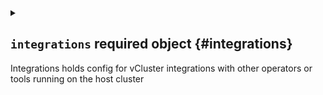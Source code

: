 
<details className="config-field" data-expandable="true">
<summary>

## `integrations` <span className="config-field-required" data-required="false">required</span> <span className="config-field-type">object</span> <span className="config-field-default"></span> <span className="config-field-enum"></span> {#integrations}

Integrations holds config for vCluster integrations with other operators or tools running on the host cluster

</summary>




<details className="config-field" data-expandable="true">
<summary>

### `metricsServer` <span className="config-field-required" data-required="false">required</span> <span className="config-field-type">object</span> <span className="config-field-default"></span> <span className="config-field-enum"></span> {#integrations-metricsServer}

MetricsServer reuses the metrics server from the host cluster within the vCluster.

</summary>




<details className="config-field" data-expandable="false" open>
<summary>

#### `enabled` <span className="config-field-required" data-required="false">required</span> <span className="config-field-type">boolean</span> <span className="config-field-default">false</span> <span className="config-field-enum"></span> {#integrations-metricsServer-enabled}

Enabled signals the metrics server integration should be enabled.

</summary>



</details>



<details className="config-field" data-expandable="true">
<summary>

#### `apiService` <span className="config-field-required" data-required="false">required</span> <span className="config-field-type">object</span> <span className="config-field-default"></span> <span className="config-field-enum"></span> {#integrations-metricsServer-apiService}

APIService holds information about where to find the metrics-server service. Defaults to metrics-server/kube-system.

</summary>




<details className="config-field" data-expandable="true">
<summary>

##### `service` <span className="config-field-required" data-required="false">required</span> <span className="config-field-type">object</span> <span className="config-field-default"></span> <span className="config-field-enum"></span> {#integrations-metricsServer-apiService-service}

Service is a reference to the service for the API server.

</summary>




<details className="config-field" data-expandable="false" open>
<summary>

##### `name` <span className="config-field-required" data-required="false">required</span> <span className="config-field-type">string</span> <span className="config-field-default"></span> <span className="config-field-enum"></span> {#integrations-metricsServer-apiService-service-name}

Name is the name of the host service of the apiservice.

</summary>



</details>



<details className="config-field" data-expandable="false" open>
<summary>

##### `namespace` <span className="config-field-required" data-required="false">required</span> <span className="config-field-type">string</span> <span className="config-field-default"></span> <span className="config-field-enum"></span> {#integrations-metricsServer-apiService-service-namespace}

Namespace is the name of the host service of the apiservice.

</summary>



</details>



<details className="config-field" data-expandable="false" open>
<summary>

##### `port` <span className="config-field-required" data-required="false">required</span> <span className="config-field-type">integer</span> <span className="config-field-default"></span> <span className="config-field-enum"></span> {#integrations-metricsServer-apiService-service-port}

Port is the target port on the host service to connect to.

</summary>



</details>


</details>


</details>



<details className="config-field" data-expandable="false" open>
<summary>

#### `nodes` <span className="config-field-required" data-required="false">required</span> <span className="config-field-type">boolean</span> <span className="config-field-default">true</span> <span className="config-field-enum"></span> {#integrations-metricsServer-nodes}

Nodes defines if metrics-server nodes api should get proxied from host to virtual cluster.

</summary>



</details>



<details className="config-field" data-expandable="false" open>
<summary>

#### `pods` <span className="config-field-required" data-required="false">required</span> <span className="config-field-type">boolean</span> <span className="config-field-default">true</span> <span className="config-field-enum"></span> {#integrations-metricsServer-pods}

Pods defines if metrics-server pods api should get proxied from host to virtual cluster.

</summary>



</details>


</details>



<details className="config-field" data-expandable="true">
<summary>

### `kubeVirt` <span className="config-field-required" data-required="false">required</span> <span className="config-field-type">object</span> <span className="config-field-default"></span> <span className="config-field-enum"></span> {#integrations-kubeVirt}

KubeVirt reuses a host kubevirt and makes certain CRDs from it available inside the vCluster

</summary>




<details className="config-field" data-expandable="false" open>
<summary>

#### `enabled` <span className="config-field-required" data-required="false">required</span> <span className="config-field-type">boolean</span> <span className="config-field-default">false</span> <span className="config-field-enum"></span> {#integrations-kubeVirt-enabled}

Enabled signals if the integration should be enabled

</summary>



</details>



<details className="config-field" data-expandable="true">
<summary>

#### `apiService` <span className="config-field-required" data-required="false">required</span> <span className="config-field-type">object</span> <span className="config-field-default"></span> <span className="config-field-enum"></span> {#integrations-kubeVirt-apiService}

APIService holds information about where to find the virt-api service. Defaults to virt-api/kubevirt.

</summary>




<details className="config-field" data-expandable="true">
<summary>

##### `service` <span className="config-field-required" data-required="false">required</span> <span className="config-field-type">object</span> <span className="config-field-default"></span> <span className="config-field-enum"></span> {#integrations-kubeVirt-apiService-service}

Service is a reference to the service for the API server.

</summary>




<details className="config-field" data-expandable="false" open>
<summary>

##### `name` <span className="config-field-required" data-required="false">required</span> <span className="config-field-type">string</span> <span className="config-field-default"></span> <span className="config-field-enum"></span> {#integrations-kubeVirt-apiService-service-name}

Name is the name of the host service of the apiservice.

</summary>



</details>



<details className="config-field" data-expandable="false" open>
<summary>

##### `namespace` <span className="config-field-required" data-required="false">required</span> <span className="config-field-type">string</span> <span className="config-field-default"></span> <span className="config-field-enum"></span> {#integrations-kubeVirt-apiService-service-namespace}

Namespace is the name of the host service of the apiservice.

</summary>



</details>



<details className="config-field" data-expandable="false" open>
<summary>

##### `port` <span className="config-field-required" data-required="false">required</span> <span className="config-field-type">integer</span> <span className="config-field-default"></span> <span className="config-field-enum"></span> {#integrations-kubeVirt-apiService-service-port}

Port is the target port on the host service to connect to.

</summary>



</details>


</details>


</details>



<details className="config-field" data-expandable="true">
<summary>

#### `webhook` <span className="config-field-required" data-required="false">required</span> <span className="config-field-type">object</span> <span className="config-field-default"></span> <span className="config-field-enum"></span> {#integrations-kubeVirt-webhook}

Webhook holds configuration for enabling the webhook within the vCluster

</summary>




<details className="config-field" data-expandable="false" open>
<summary>

##### `enabled` <span className="config-field-required" data-required="false">required</span> <span className="config-field-type">boolean</span> <span className="config-field-default">true</span> <span className="config-field-enum"></span> {#integrations-kubeVirt-webhook-enabled}

Enabled defines if this option should be enabled.

</summary>



</details>


</details>



<details className="config-field" data-expandable="true">
<summary>

#### `sync` <span className="config-field-required" data-required="false">required</span> <span className="config-field-type">object</span> <span className="config-field-default"></span> <span className="config-field-enum"></span> {#integrations-kubeVirt-sync}

Sync holds configuration on what resources to sync

</summary>




<details className="config-field" data-expandable="true">
<summary>

##### `dataVolumes` <span className="config-field-required" data-required="false">required</span> <span className="config-field-type">object</span> <span className="config-field-default"></span> <span className="config-field-enum"></span> {#integrations-kubeVirt-sync-dataVolumes}

If DataVolumes should get synced

</summary>




<details className="config-field" data-expandable="false" open>
<summary>

##### `enabled` <span className="config-field-required" data-required="false">required</span> <span className="config-field-type">boolean</span> <span className="config-field-default">false</span> <span className="config-field-enum"></span> {#integrations-kubeVirt-sync-dataVolumes-enabled}

Enabled defines if this option should be enabled.

</summary>



</details>


</details>



<details className="config-field" data-expandable="true">
<summary>

##### `virtualMachineInstanceMigrations` <span className="config-field-required" data-required="false">required</span> <span className="config-field-type">object</span> <span className="config-field-default"></span> <span className="config-field-enum"></span> {#integrations-kubeVirt-sync-virtualMachineInstanceMigrations}

If VirtualMachineInstanceMigrations should get synced

</summary>




<details className="config-field" data-expandable="false" open>
<summary>

##### `enabled` <span className="config-field-required" data-required="false">required</span> <span className="config-field-type">boolean</span> <span className="config-field-default">true</span> <span className="config-field-enum"></span> {#integrations-kubeVirt-sync-virtualMachineInstanceMigrations-enabled}

Enabled defines if this option should be enabled.

</summary>



</details>


</details>



<details className="config-field" data-expandable="true">
<summary>

##### `virtualMachineInstances` <span className="config-field-required" data-required="false">required</span> <span className="config-field-type">object</span> <span className="config-field-default"></span> <span className="config-field-enum"></span> {#integrations-kubeVirt-sync-virtualMachineInstances}

If VirtualMachineInstances should get synced

</summary>




<details className="config-field" data-expandable="false" open>
<summary>

##### `enabled` <span className="config-field-required" data-required="false">required</span> <span className="config-field-type">boolean</span> <span className="config-field-default">true</span> <span className="config-field-enum"></span> {#integrations-kubeVirt-sync-virtualMachineInstances-enabled}

Enabled defines if this option should be enabled.

</summary>



</details>


</details>



<details className="config-field" data-expandable="true">
<summary>

##### `virtualMachines` <span className="config-field-required" data-required="false">required</span> <span className="config-field-type">object</span> <span className="config-field-default"></span> <span className="config-field-enum"></span> {#integrations-kubeVirt-sync-virtualMachines}

If VirtualMachines should get synced

</summary>




<details className="config-field" data-expandable="false" open>
<summary>

##### `enabled` <span className="config-field-required" data-required="false">required</span> <span className="config-field-type">boolean</span> <span className="config-field-default">true</span> <span className="config-field-enum"></span> {#integrations-kubeVirt-sync-virtualMachines-enabled}

Enabled defines if this option should be enabled.

</summary>



</details>


</details>



<details className="config-field" data-expandable="true">
<summary>

##### `virtualMachineClones` <span className="config-field-required" data-required="false">required</span> <span className="config-field-type">object</span> <span className="config-field-default"></span> <span className="config-field-enum"></span> {#integrations-kubeVirt-sync-virtualMachineClones}

If VirtualMachineClones should get synced

</summary>




<details className="config-field" data-expandable="false" open>
<summary>

##### `enabled` <span className="config-field-required" data-required="false">required</span> <span className="config-field-type">boolean</span> <span className="config-field-default">true</span> <span className="config-field-enum"></span> {#integrations-kubeVirt-sync-virtualMachineClones-enabled}

Enabled defines if this option should be enabled.

</summary>



</details>


</details>



<details className="config-field" data-expandable="true">
<summary>

##### `virtualMachinePools` <span className="config-field-required" data-required="false">required</span> <span className="config-field-type">object</span> <span className="config-field-default"></span> <span className="config-field-enum"></span> {#integrations-kubeVirt-sync-virtualMachinePools}

If VirtualMachinePools should get synced

</summary>




<details className="config-field" data-expandable="false" open>
<summary>

##### `enabled` <span className="config-field-required" data-required="false">required</span> <span className="config-field-type">boolean</span> <span className="config-field-default">true</span> <span className="config-field-enum"></span> {#integrations-kubeVirt-sync-virtualMachinePools-enabled}

Enabled defines if this option should be enabled.

</summary>



</details>


</details>


</details>


</details>



<details className="config-field" data-expandable="true">
<summary>

### `externalSecrets` <span className="config-field-required" data-required="false">required</span> <span className="config-field-type">object</span> <span className="config-field-default"></span> <span className="config-field-enum"></span> {#integrations-externalSecrets}

ExternalSecrets reuses a host external secret operator and makes certain CRDs from it available inside the vCluster.
- ExternalSecrets will be synced from the virtual cluster to the host cluster.
- SecretStores will be synced from the virtual cluster to the host cluster and then bi-directionally.
- ClusterSecretStores will be synced from the host cluster to the virtual cluster.

</summary>




<details className="config-field" data-expandable="false" open>
<summary>

#### `enabled` <span className="config-field-required" data-required="false">required</span> <span className="config-field-type">boolean</span> <span className="config-field-default">false</span> <span className="config-field-enum"></span> {#integrations-externalSecrets-enabled}

Enabled defines whether the external secret integration is enabled or not

</summary>



</details>



<details className="config-field" data-expandable="false" open>
<summary>

#### `version` <span className="config-field-required" data-required="false">required</span> <span className="config-field-type">string</span> <span className="config-field-default"></span> <span className="config-field-enum"></span> {#integrations-externalSecrets-version}

Version defines the version of the external secrets operator to use. If empty, the storage version will be used.

</summary>



</details>



<details className="config-field" data-expandable="true">
<summary>

#### `webhook` <span className="config-field-required" data-required="false">required</span> <span className="config-field-type">object</span> <span className="config-field-default"></span> <span className="config-field-enum"></span> {#integrations-externalSecrets-webhook}

Webhook defines whether the host webhooks are reused or not

</summary>




<details className="config-field" data-expandable="false" open>
<summary>

##### `enabled` <span className="config-field-required" data-required="false">required</span> <span className="config-field-type">boolean</span> <span className="config-field-default">false</span> <span className="config-field-enum"></span> {#integrations-externalSecrets-webhook-enabled}

Enabled defines if this option should be enabled.

</summary>



</details>


</details>



<details className="config-field" data-expandable="true">
<summary>

#### `sync` <span className="config-field-required" data-required="false">required</span> <span className="config-field-type">object</span> <span className="config-field-default"></span> <span className="config-field-enum"></span> {#integrations-externalSecrets-sync}

Sync defines the syncing behavior for the integration

</summary>




<details className="config-field" data-expandable="true">
<summary>

##### `toHost` <span className="config-field-required" data-required="false">required</span> <span className="config-field-type">object</span> <span className="config-field-default"></span> <span className="config-field-enum"></span> {#integrations-externalSecrets-sync-toHost}

ToHost defines what resources are synced from the virtual cluster to the host

</summary>




<details className="config-field" data-expandable="true">
<summary>

##### `externalSecrets` <span className="config-field-required" data-required="false">required</span> <span className="config-field-type">object</span> <span className="config-field-default"></span> <span className="config-field-enum"></span> {#integrations-externalSecrets-sync-toHost-externalSecrets}

ExternalSecrets allows to configure if only a subset of ExternalSecrets matching a label selector should get synced from the virtual cluster to the host cluster.

</summary>




<details className="config-field" data-expandable="true">
<summary>

##### `selector` <span className="config-field-required" data-required="false">required</span> <span className="config-field-type">object</span> <span className="config-field-default"></span> <span className="config-field-enum"></span> {#integrations-externalSecrets-sync-toHost-externalSecrets-selector}



</summary>




<details className="config-field" data-expandable="false" open>
<summary>

##### `matchLabels` <span className="config-field-required" data-required="false">required</span> <span className="config-field-type">object</span> <span className="config-field-default">&#123;&#125;</span> <span className="config-field-enum"></span> {#integrations-externalSecrets-sync-toHost-externalSecrets-selector-matchLabels}



</summary>



</details>



<details className="config-field" data-expandable="true">
<summary>

##### `matchExpressions` <span className="config-field-required" data-required="false">required</span> <span className="config-field-type">object[]</span> <span className="config-field-default"></span> <span className="config-field-enum"></span> {#integrations-externalSecrets-sync-toHost-externalSecrets-selector-matchExpressions}



</summary>




<details className="config-field" data-expandable="false" open>
<summary>

##### `key` <span className="config-field-required" data-required="false">required</span> <span className="config-field-type">string</span> <span className="config-field-default"></span> <span className="config-field-enum"></span> {#integrations-externalSecrets-sync-toHost-externalSecrets-selector-matchExpressions-key}



</summary>



</details>



<details className="config-field" data-expandable="false" open>
<summary>

##### `operator` <span className="config-field-required" data-required="false">required</span> <span className="config-field-type">string</span> <span className="config-field-default"></span> <span className="config-field-enum"></span> {#integrations-externalSecrets-sync-toHost-externalSecrets-selector-matchExpressions-operator}



</summary>



</details>



<details className="config-field" data-expandable="false" open>
<summary>

##### `values` <span className="config-field-required" data-required="false">required</span> <span className="config-field-type">string[]</span> <span className="config-field-default"></span> <span className="config-field-enum"></span> {#integrations-externalSecrets-sync-toHost-externalSecrets-selector-matchExpressions-values}



</summary>



</details>


</details>


</details>


</details>



<details className="config-field" data-expandable="true">
<summary>

##### `stores` <span className="config-field-required" data-required="false">required</span> <span className="config-field-type">object</span> <span className="config-field-default"></span> <span className="config-field-enum"></span> {#integrations-externalSecrets-sync-toHost-stores}

Stores defines if secret stores should get synced from the virtual cluster to the host cluster and then bi-directionally.

</summary>




<details className="config-field" data-expandable="true">
<summary>

##### `selector` <span className="config-field-required" data-required="false">required</span> <span className="config-field-type">object</span> <span className="config-field-default"></span> <span className="config-field-enum"></span> {#integrations-externalSecrets-sync-toHost-stores-selector}



</summary>




<details className="config-field" data-expandable="false" open>
<summary>

##### `matchLabels` <span className="config-field-required" data-required="false">required</span> <span className="config-field-type">object</span> <span className="config-field-default">&#123;&#125;</span> <span className="config-field-enum"></span> {#integrations-externalSecrets-sync-toHost-stores-selector-matchLabels}



</summary>



</details>



<details className="config-field" data-expandable="true">
<summary>

##### `matchExpressions` <span className="config-field-required" data-required="false">required</span> <span className="config-field-type">object[]</span> <span className="config-field-default"></span> <span className="config-field-enum"></span> {#integrations-externalSecrets-sync-toHost-stores-selector-matchExpressions}



</summary>




<details className="config-field" data-expandable="false" open>
<summary>

##### `key` <span className="config-field-required" data-required="false">required</span> <span className="config-field-type">string</span> <span className="config-field-default"></span> <span className="config-field-enum"></span> {#integrations-externalSecrets-sync-toHost-stores-selector-matchExpressions-key}



</summary>



</details>



<details className="config-field" data-expandable="false" open>
<summary>

##### `operator` <span className="config-field-required" data-required="false">required</span> <span className="config-field-type">string</span> <span className="config-field-default"></span> <span className="config-field-enum"></span> {#integrations-externalSecrets-sync-toHost-stores-selector-matchExpressions-operator}



</summary>



</details>



<details className="config-field" data-expandable="false" open>
<summary>

##### `values` <span className="config-field-required" data-required="false">required</span> <span className="config-field-type">string[]</span> <span className="config-field-default"></span> <span className="config-field-enum"></span> {#integrations-externalSecrets-sync-toHost-stores-selector-matchExpressions-values}



</summary>



</details>


</details>


</details>



<details className="config-field" data-expandable="false" open>
<summary>

##### `enabled` <span className="config-field-required" data-required="false">required</span> <span className="config-field-type">boolean</span> <span className="config-field-default">false</span> <span className="config-field-enum"></span> {#integrations-externalSecrets-sync-toHost-stores-enabled}

Enabled defines if this option should be enabled.

</summary>



</details>


</details>


</details>



<details className="config-field" data-expandable="true">
<summary>

##### `fromHost` <span className="config-field-required" data-required="false">required</span> <span className="config-field-type">object</span> <span className="config-field-default"></span> <span className="config-field-enum"></span> {#integrations-externalSecrets-sync-fromHost}

FromHost defines what resources are synced from the host cluster to the virtual cluster

</summary>




<details className="config-field" data-expandable="true">
<summary>

##### `clusterStores` <span className="config-field-required" data-required="false">required</span> <span className="config-field-type">object</span> <span className="config-field-default"></span> <span className="config-field-enum"></span> {#integrations-externalSecrets-sync-fromHost-clusterStores}

ClusterStores defines if cluster secrets stores should get synced from the host cluster to the virtual cluster.

</summary>




<details className="config-field" data-expandable="true">
<summary>

##### `selector` <span className="config-field-required" data-required="false">required</span> <span className="config-field-type">object</span> <span className="config-field-default"></span> <span className="config-field-enum"></span> {#integrations-externalSecrets-sync-fromHost-clusterStores-selector}



</summary>




<details className="config-field" data-expandable="false" open>
<summary>

##### `matchLabels` <span className="config-field-required" data-required="false">required</span> <span className="config-field-type">object</span> <span className="config-field-default">&#123;&#125;</span> <span className="config-field-enum"></span> {#integrations-externalSecrets-sync-fromHost-clusterStores-selector-matchLabels}



</summary>



</details>



<details className="config-field" data-expandable="true">
<summary>

##### `matchExpressions` <span className="config-field-required" data-required="false">required</span> <span className="config-field-type">object[]</span> <span className="config-field-default"></span> <span className="config-field-enum"></span> {#integrations-externalSecrets-sync-fromHost-clusterStores-selector-matchExpressions}



</summary>




<details className="config-field" data-expandable="false" open>
<summary>

##### `key` <span className="config-field-required" data-required="false">required</span> <span className="config-field-type">string</span> <span className="config-field-default"></span> <span className="config-field-enum"></span> {#integrations-externalSecrets-sync-fromHost-clusterStores-selector-matchExpressions-key}



</summary>



</details>



<details className="config-field" data-expandable="false" open>
<summary>

##### `operator` <span className="config-field-required" data-required="false">required</span> <span className="config-field-type">string</span> <span className="config-field-default"></span> <span className="config-field-enum"></span> {#integrations-externalSecrets-sync-fromHost-clusterStores-selector-matchExpressions-operator}



</summary>



</details>



<details className="config-field" data-expandable="false" open>
<summary>

##### `values` <span className="config-field-required" data-required="false">required</span> <span className="config-field-type">string[]</span> <span className="config-field-default"></span> <span className="config-field-enum"></span> {#integrations-externalSecrets-sync-fromHost-clusterStores-selector-matchExpressions-values}



</summary>



</details>


</details>


</details>



<details className="config-field" data-expandable="false" open>
<summary>

##### `enabled` <span className="config-field-required" data-required="false">required</span> <span className="config-field-type">boolean</span> <span className="config-field-default">false</span> <span className="config-field-enum"></span> {#integrations-externalSecrets-sync-fromHost-clusterStores-enabled}

Enabled defines if this option should be enabled.

</summary>



</details>


</details>


</details>


</details>


</details>



<details className="config-field" data-expandable="true">
<summary>

### `certManager` <span className="config-field-required" data-required="false">required</span> <span className="config-field-type">object</span> <span className="config-field-default"></span> <span className="config-field-enum"></span> {#integrations-certManager}

CertManager reuses a host cert-manager and makes its CRDs from it available inside the vCluster.
- Certificates and Issuers will be synced from the virtual cluster to the host cluster.
- ClusterIssuers will be synced from the host cluster to the virtual cluster.

</summary>




<details className="config-field" data-expandable="false" open>
<summary>

#### `enabled` <span className="config-field-required" data-required="false">required</span> <span className="config-field-type">boolean</span> <span className="config-field-default">false</span> <span className="config-field-enum"></span> {#integrations-certManager-enabled}

Enabled defines if this option should be enabled.

</summary>



</details>



<details className="config-field" data-expandable="true">
<summary>

#### `sync` <span className="config-field-required" data-required="false">required</span> <span className="config-field-type">object</span> <span className="config-field-default"></span> <span className="config-field-enum"></span> {#integrations-certManager-sync}

Sync contains advanced configuration for syncing cert-manager resources.

</summary>




<details className="config-field" data-expandable="true">
<summary>

##### `toHost` <span className="config-field-required" data-required="false">required</span> <span className="config-field-type">object</span> <span className="config-field-default"></span> <span className="config-field-enum"></span> {#integrations-certManager-sync-toHost}



</summary>




<details className="config-field" data-expandable="true">
<summary>

##### `certificates` <span className="config-field-required" data-required="false">required</span> <span className="config-field-type">object</span> <span className="config-field-default"></span> <span className="config-field-enum"></span> {#integrations-certManager-sync-toHost-certificates}

Certificates defines if certificates should get synced from the virtual cluster to the host cluster.

</summary>




<details className="config-field" data-expandable="false" open>
<summary>

##### `enabled` <span className="config-field-required" data-required="false">required</span> <span className="config-field-type">boolean</span> <span className="config-field-default">true</span> <span className="config-field-enum"></span> {#integrations-certManager-sync-toHost-certificates-enabled}

Enabled defines if this option should be enabled.

</summary>



</details>


</details>



<details className="config-field" data-expandable="true">
<summary>

##### `issuers` <span className="config-field-required" data-required="false">required</span> <span className="config-field-type">object</span> <span className="config-field-default"></span> <span className="config-field-enum"></span> {#integrations-certManager-sync-toHost-issuers}

Issuers defines if issuers should get synced from the virtual cluster to the host cluster.

</summary>




<details className="config-field" data-expandable="false" open>
<summary>

##### `enabled` <span className="config-field-required" data-required="false">required</span> <span className="config-field-type">boolean</span> <span className="config-field-default">true</span> <span className="config-field-enum"></span> {#integrations-certManager-sync-toHost-issuers-enabled}

Enabled defines if this option should be enabled.

</summary>



</details>


</details>


</details>



<details className="config-field" data-expandable="true">
<summary>

##### `fromHost` <span className="config-field-required" data-required="false">required</span> <span className="config-field-type">object</span> <span className="config-field-default"></span> <span className="config-field-enum"></span> {#integrations-certManager-sync-fromHost}



</summary>




<details className="config-field" data-expandable="true">
<summary>

##### `clusterIssuers` <span className="config-field-required" data-required="false">required</span> <span className="config-field-type">object</span> <span className="config-field-default"></span> <span className="config-field-enum"></span> {#integrations-certManager-sync-fromHost-clusterIssuers}

ClusterIssuers defines if (and which) cluster issuers should get synced from the host cluster to the virtual cluster.

</summary>




<details className="config-field" data-expandable="false" open>
<summary>

##### `enabled` <span className="config-field-required" data-required="false">required</span> <span className="config-field-type">boolean</span> <span className="config-field-default">true</span> <span className="config-field-enum"></span> {#integrations-certManager-sync-fromHost-clusterIssuers-enabled}

Enabled defines if this option should be enabled.

</summary>



</details>



<details className="config-field" data-expandable="true">
<summary>

##### `selector` <span className="config-field-required" data-required="false">required</span> <span className="config-field-type">object</span> <span className="config-field-default"></span> <span className="config-field-enum"></span> {#integrations-certManager-sync-fromHost-clusterIssuers-selector}

Selector defines what cluster issuers should be imported.

</summary>




<details className="config-field" data-expandable="false" open>
<summary>

##### `labels` <span className="config-field-required" data-required="false">required</span> <span className="config-field-type">object</span> <span className="config-field-default">&#123;&#125;</span> <span className="config-field-enum"></span> {#integrations-certManager-sync-fromHost-clusterIssuers-selector-labels}

Labels defines what labels should be looked for

</summary>



</details>


</details>


</details>


</details>


</details>


</details>



<details className="config-field" data-expandable="true">
<summary>

### `istio` <span className="config-field-required" data-required="false">required</span> <span className="config-field-type">object</span> <span className="config-field-default"></span> <span className="config-field-enum"></span> {#integrations-istio}

Istio syncs DestinationRules, Gateways and VirtualServices from virtual cluster to the host.

</summary>




<details className="config-field" data-expandable="false" open>
<summary>

#### `enabled` <span className="config-field-required" data-required="false">required</span> <span className="config-field-type">boolean</span> <span className="config-field-default">false</span> <span className="config-field-enum"></span> {#integrations-istio-enabled}

Enabled defines if this option should be enabled.

</summary>



</details>



<details className="config-field" data-expandable="true">
<summary>

#### `sync` <span className="config-field-required" data-required="false">required</span> <span className="config-field-type">object</span> <span className="config-field-default"></span> <span className="config-field-enum"></span> {#integrations-istio-sync}



</summary>




<details className="config-field" data-expandable="true">
<summary>

##### `toHost` <span className="config-field-required" data-required="false">required</span> <span className="config-field-type">object</span> <span className="config-field-default"></span> <span className="config-field-enum"></span> {#integrations-istio-sync-toHost}



</summary>




<details className="config-field" data-expandable="true">
<summary>

##### `destinationRules` <span className="config-field-required" data-required="false">required</span> <span className="config-field-type">object</span> <span className="config-field-default"></span> <span className="config-field-enum"></span> {#integrations-istio-sync-toHost-destinationRules}



</summary>




<details className="config-field" data-expandable="false" open>
<summary>

##### `enabled` <span className="config-field-required" data-required="false">required</span> <span className="config-field-type">boolean</span> <span className="config-field-default">true</span> <span className="config-field-enum"></span> {#integrations-istio-sync-toHost-destinationRules-enabled}

Enabled defines if this option should be enabled.

</summary>



</details>


</details>



<details className="config-field" data-expandable="true">
<summary>

##### `gateways` <span className="config-field-required" data-required="false">required</span> <span className="config-field-type">object</span> <span className="config-field-default"></span> <span className="config-field-enum"></span> {#integrations-istio-sync-toHost-gateways}



</summary>




<details className="config-field" data-expandable="false" open>
<summary>

##### `enabled` <span className="config-field-required" data-required="false">required</span> <span className="config-field-type">boolean</span> <span className="config-field-default">true</span> <span className="config-field-enum"></span> {#integrations-istio-sync-toHost-gateways-enabled}

Enabled defines if this option should be enabled.

</summary>



</details>


</details>



<details className="config-field" data-expandable="true">
<summary>

##### `virtualServices` <span className="config-field-required" data-required="false">required</span> <span className="config-field-type">object</span> <span className="config-field-default"></span> <span className="config-field-enum"></span> {#integrations-istio-sync-toHost-virtualServices}



</summary>




<details className="config-field" data-expandable="false" open>
<summary>

##### `enabled` <span className="config-field-required" data-required="false">required</span> <span className="config-field-type">boolean</span> <span className="config-field-default">true</span> <span className="config-field-enum"></span> {#integrations-istio-sync-toHost-virtualServices-enabled}

Enabled defines if this option should be enabled.

</summary>



</details>


</details>


</details>


</details>


</details>



<details className="config-field" data-expandable="false" open>
<summary>

### `netris` <span className="config-field-required" data-required="false">required</span> <span className="config-field-type">object</span> <span className="config-field-default"></span> <span className="config-field-enum"></span> {#integrations-netris}

Netris integration helps configuring netris networking for vCluster.

</summary>



</details>


</details>
